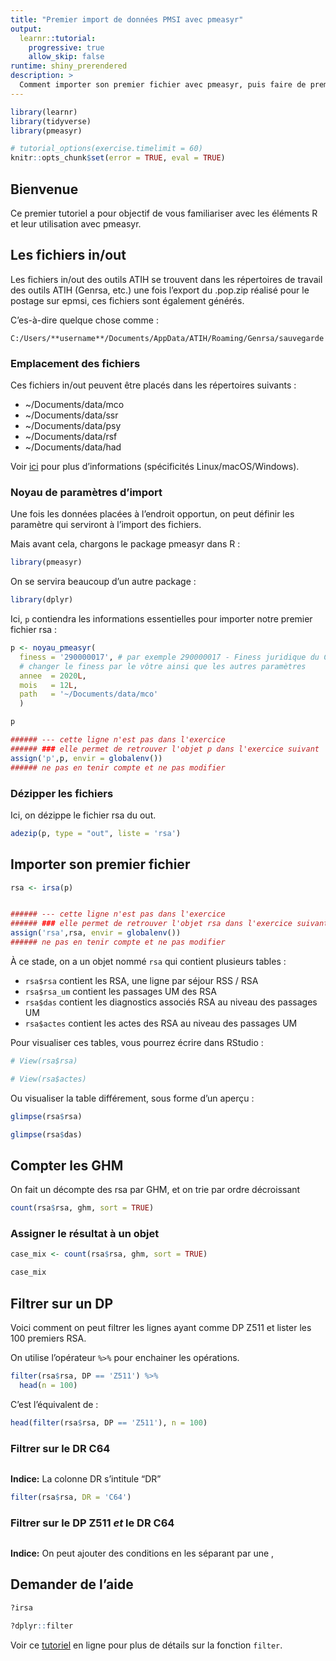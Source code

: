 ```yaml
---
title: "Premier import de données PMSI avec pmeasyr"
output: 
  learnr::tutorial:
    progressive: true
    allow_skip: false
runtime: shiny_prerendered
description: >
  Comment importer son premier fichier avec pmeasyr, puis faire de premiers filtres sur les données, un guide étape par étape
---
```


```r
library(learnr)
library(tidyverse)
library(pmeasyr)

# tutorial_options(exercise.timelimit = 60)
knitr::opts_chunk$set(error = TRUE, eval = TRUE)

```



## Bienvenue

Ce premier tutoriel a pour objectif de vous familiariser avec les éléments R et leur utilisation avec pmeasyr.


## Les fichiers in/out 

Les fichiers in/out des outils ATIH se trouvent dans les répertoires de travail des outils ATIH (Genrsa, etc.) une fois l'export du .pop.zip réalisé pour le postage sur epmsi, ces fichiers sont également générés.

C'es-à-dire quelque chose comme : 

`C:/Users/**username**/Documents/AppData/ATIH/Roaming/Genrsa/sauvegarde`


### Emplacement des fichiers 

Ces fichiers in/out peuvent être placés dans les répertoires suivants :

  - ~/Documents/data/mco
  - ~/Documents/data/ssr
  - ~/Documents/data/psy
  - ~/Documents/data/rsf
  - ~/Documents/data/had

Voir [ici](https://guillaumepressiat.github.io/pmeasyr-book/archives.html) pour plus d'informations (spécificités Linux/macOS/Windows).

### Noyau de paramètres d'import {data-progressive=TRUE}

Une fois les données placées à l'endroit opportun, on peut définir les paramètre qui serviront à l'import des fichiers.

Mais avant cela, chargons le package pmeasyr dans R :

```r
library(pmeasyr)
```

On se servira beaucoup d'un autre package : 

```r
library(dplyr)
```


Ici, `p` contiendra les informations essentielles pour importer notre premier fichier rsa :

```r
p <- noyau_pmeasyr(
  finess = '290000017', # par exemple 290000017 - Finess juridique du CHRU de Brest
  # changer le finess par le vôtre ainsi que les autres paramètres
  annee  = 2020L,
  mois   = 12L,
  path   = '~/Documents/data/mco'
  )

p

###### --- cette ligne n'est pas dans l'exercice
###### ### elle permet de retrouver l'objet p dans l'exercice suivant
assign('p',p, envir = globalenv()) 
###### ne pas en tenir compte et ne pas modifier
```

### Dézipper les fichiers {data-progressive=TRUE}

Ici, on dézippe le fichier rsa du out.

```r
adezip(p, type = "out", liste = 'rsa')
```

## Importer son premier fichier {data-progressive=TRUE}

```r
rsa <- irsa(p)


###### --- cette ligne n'est pas dans l'exercice
###### ### elle permet de retrouver l'objet rsa dans l'exercice suivant 
assign('rsa',rsa, envir = globalenv())
###### ne pas en tenir compte et ne pas modifier
```

À ce stade, on a un objet nommé `rsa` qui contient plusieurs tables :

  - `rsa$rsa` contient les RSA, une ligne par séjour RSS / RSA
  - `rsa$rsa_um` contient les passages UM des RSA
  - `rsa$das` contient les diagnostics associés RSA au niveau des passages UM
  - `rsa$actes` contient les actes des RSA au niveau des passages UM

Pour visualiser ces tables, vous pourrez écrire dans RStudio :

```r
# View(rsa$rsa)

# View(rsa$actes)
```

Ou visualiser la table différement, sous forme d'un aperçu :

```r
glimpse(rsa$rsa)
```

```r
glimpse(rsa$das)
```

## Compter les GHM {data-progressive=TRUE}

On fait un décompte des rsa par GHM, et on trie par ordre décroissant

```r
count(rsa$rsa, ghm, sort = TRUE)
```

### Assigner le résultat à un objet {data-progressive=TRUE}

```r
case_mix <- count(rsa$rsa, ghm, sort = TRUE)

case_mix
```


## Filtrer sur un DP {data-progressive=TRUE}

Voici comment on peut filtrer les lignes ayant comme DP Z511 et lister les 100 premiers RSA.

On utilise l'opérateur `%>%` pour enchainer les opérations.

```r
filter(rsa$rsa, DP == 'Z511') %>%
  head(n = 100)

```

C'est l'équivalent de :

```r
head(filter(rsa$rsa, DP == 'Z511'), n = 100)
```

### Filtrer sur le DR C64 {data-progressive=TRUE}

```r

```

<div id="filtrer-hint">
**Indice:** La colonne DR s'intitule "DR"
</div>

```r
filter(rsa$rsa, DR = 'C64')
```


### Filtrer sur le DP Z511 *et* le DR C64 {data-progressive=TRUE}

```r

```


<div id="filtrepr-hint">
**Indice:** On peut ajouter des conditions en les séparant par une ,
</div>


## Demander de l'aide

```r
?irsa

?dplyr::filter
```


Voir ce [tutoriel](https://learnr-examples.shinyapps.io/ex-data-filter/) en ligne pour plus de détails sur la fonction `filter`.

